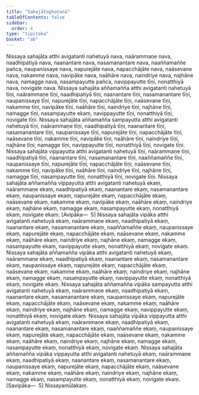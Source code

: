 ```yaml
---
title: "Sahajātaghaṭanā"
tableOfContents: false
sidebar:
  order: 4
type: "tipitaka"
basket: "ab"
---
```



<DynamicBreadcrumb />

<Division number="438">

<Paragraph number="1376">
Nissaya sahajāta atthi avigatanti nahetuyā nava, naārammaṇe nava, naadhipatiyā nava, naanantare nava, nasamanantare nava, naaññamaññe pañca, naupanissaye nava, napurejāte nava, napacchājāte nava, naāsevane nava, nakamme nava, navipāke nava, naāhāre nava, naindriye nava, najhāne nava, namagge nava, nasampayutte pañca, navippayutte tīṇi, nonatthiyā nava, novigate nava.
</Paragraph>

<Paragraph number="1377">
Nissaya sahajāta aññamañña atthi avigatanti nahetuyā tīṇi, naārammaṇe tīṇi, naadhipatiyā tīṇi, naanantare tīṇi, nasamanantare tīṇi, naupanissaye tīṇi, napurejāte tīṇi, napacchājāte tīṇi, naāsevane tīṇi, nakamme tīṇi, navipāke tīṇi, naāhāre tīṇi, naindriye tīṇi, najhāne tīṇi, namagge tīṇi, nasampayutte ekaṃ, navippayutte tīṇi, nonatthiyā tīṇi, novigate tīṇi.
</Paragraph>

<Paragraph number="1378">
Nissaya sahajāta aññamañña sampayutta atthi avigatanti nahetuyā tīṇi, naārammaṇe tīṇi, naadhipatiyā tīṇi, naanantare tīṇi, nasamanantare tīṇi, naupanissaye tīṇi, napurejāte tīṇi, napacchājāte tīṇi, naāsevane tīṇi, nakamme tīṇi, navipāke tīṇi, naāhāre tīṇi, naindriye tīṇi, najhāne tīṇi, namagge tīṇi, navippayutte tīṇi, nonatthiyā tīṇi, novigate tīṇi.
</Paragraph>

<Paragraph number="1379">
Nissaya sahajāta vippayutta atthi avigatanti nahetuyā tīṇi, naārammaṇe tīṇi, naadhipatiyā tīṇi, naanantare tīṇi, nasamanantare tīṇi, naaññamaññe tīṇi, naupanissaye tīṇi, napurejāte tīṇi, napacchājāte tīṇi, naāsevane tīṇi, nakamme tīṇi, navipāke tīṇi, naāhāre tīṇi, naindriye tīṇi, najhāne tīṇi, namagge tīṇi, nasampayutte tīṇi, nonatthiyā tīṇi, novigate tīṇi.
</Paragraph>

<Paragraph number="1380">
Nissaya sahajāta aññamañña vippayutta atthi avigatanti nahetuyā ekaṃ, naārammaṇe ekaṃ, naadhipatiyā ekaṃ, naanantare ekaṃ, nasamanantare ekaṃ, naupanissaye ekaṃ, napurejāte ekaṃ, napacchājāte ekaṃ, naāsevane ekaṃ, nakamme ekaṃ, navipāke ekaṃ, naāhāre ekaṃ, naindriye ekaṃ, najhāne ekaṃ, namagge ekaṃ, nasampayutte ekaṃ, nonatthiyā ekaṃ, novigate ekaṃ. [Avipāka—  5]
</Paragraph>

<Paragraph number="1381">
Nissaya sahajāta vipāka atthi avigatanti nahetuyā ekaṃ, naārammaṇe ekaṃ, naadhipatiyā ekaṃ, naanantare ekaṃ, nasamanantare ekaṃ, naaññamaññe ekaṃ, naupanissaye ekaṃ, napurejāte ekaṃ, napacchājāte ekaṃ, naāsevane ekaṃ, nakamme ekaṃ, naāhāre ekaṃ, naindriye ekaṃ, najhāne ekaṃ, namagge ekaṃ, nasampayutte ekaṃ, navippayutte ekaṃ, nonatthiyā ekaṃ, novigate ekaṃ.
</Paragraph>

<Paragraph number="1382">
Nissaya sahajāta aññamañña vipāka atthi avigatanti nahetuyā ekaṃ, naārammaṇe ekaṃ, naadhipatiyā ekaṃ, naanantare ekaṃ, nasamanantare ekaṃ, naupanissaye ekaṃ, napurejāte ekaṃ, napacchājāte ekaṃ, naāsevane ekaṃ, nakamme ekaṃ, naāhāre ekaṃ, naindriye ekaṃ, najhāne ekaṃ, namagge ekaṃ, nasampayutte ekaṃ, navippayutte ekaṃ, nonatthiyā ekaṃ, novigate ekaṃ.
</Paragraph>

<Paragraph number="1383">
Nissaya sahajāta aññamañña vipāka sampayutta atthi avigatanti nahetuyā ekaṃ, naārammaṇe ekaṃ, naadhipatiyā ekaṃ, naanantare ekaṃ, nasamanantare ekaṃ, naupanissaye ekaṃ, napurejāte ekaṃ, napacchājāte ekaṃ, naāsevane ekaṃ, nakamme ekaṃ, naāhāre ekaṃ, naindriye ekaṃ, najhāne ekaṃ, namagge ekaṃ, navippayutte ekaṃ, nonatthiyā ekaṃ, novigate ekaṃ.
</Paragraph>

<Paragraph number="1384">
Nissaya sahajāta vipāka vippayutta atthi avigatanti nahetuyā ekaṃ, naārammaṇe ekaṃ, naadhipatiyā ekaṃ, naanantare ekaṃ, nasamanantare ekaṃ, naaññamaññe ekaṃ, naupanissaye ekaṃ, napurejāte ekaṃ, napacchājāte ekaṃ, naāsevane ekaṃ, nakamme ekaṃ, naāhāre ekaṃ, naindriye ekaṃ, najhāne ekaṃ, namagge ekaṃ, nasampayutte ekaṃ, nonatthiyā ekaṃ, novigate ekaṃ.
</Paragraph>

<Paragraph number="1385">
Nissaya sahajāta aññamañña vipāka vippayutta atthi avigatanti nahetuyā ekaṃ, naārammaṇe ekaṃ, naadhipatiyā ekaṃ, naanantare ekaṃ, nasamanantare ekaṃ, naupanissaye ekaṃ, napurejāte ekaṃ, napacchājāte ekaṃ, naāsevane ekaṃ, nakamme ekaṃ, naāhāre ekaṃ, naindriye ekaṃ, najhāne ekaṃ, namagge ekaṃ, nasampayutte ekaṃ, nonatthiyā ekaṃ, novigate ekaṃ. [Savipāka—  5]

</Paragraph>
</Division>

<Paragraph number="1386" type="center">
Nissayamūlakaṃ.
</Paragraph>